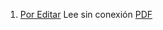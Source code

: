 1. [Por Editar](https://achalmaedison.netlify.app/programacion-software/bloomberg/2024-03-31-por-editar) Lee sin conexión [PDF](https://achalmaedison.netlify.app/programacion-software/bloomberg/2024-03-31-por-editar/index.pdf)
